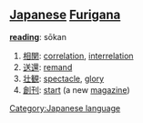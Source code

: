 == [[Japanese]] [[Furigana]] ==                             

'''[[reading]]''': sōkan

# [[相関]]: [[correlation]], [[interrelation]]
# [[送還]]: [[remand]]
# [[壮観]]: [[spectacle]], [[glory]]
# [[創刊]]: [[start]] (a new [[magazine]])

[[Category:Japanese language]]